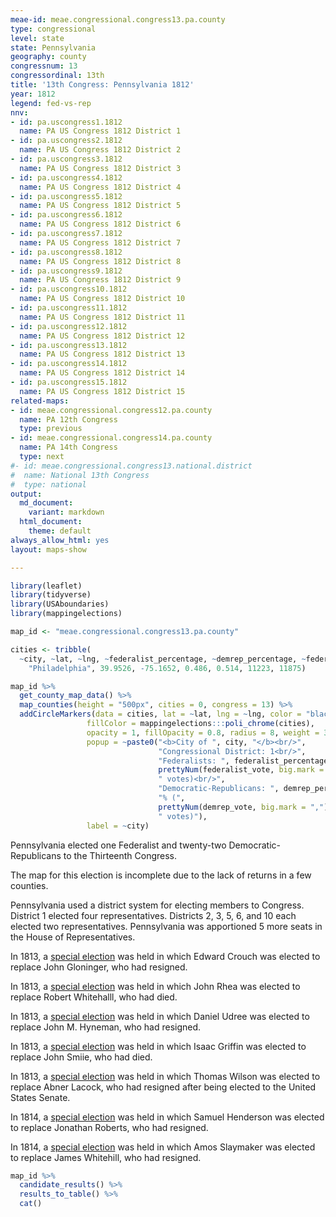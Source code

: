 ```yaml
---
meae-id: meae.congressional.congress13.pa.county
type: congressional
level: state
state: Pennsylvania
geography: county
congressnum: 13
congressordinal: 13th
title: '13th Congress: Pennsylvania 1812'
year: 1812
legend: fed-vs-rep
nnv:
- id: pa.uscongress1.1812
  name: PA US Congress 1812 District 1
- id: pa.uscongress2.1812
  name: PA US Congress 1812 District 2
- id: pa.uscongress3.1812
  name: PA US Congress 1812 District 3
- id: pa.uscongress4.1812
  name: PA US Congress 1812 District 4
- id: pa.uscongress5.1812
  name: PA US Congress 1812 District 5
- id: pa.uscongress6.1812
  name: PA US Congress 1812 District 6
- id: pa.uscongress7.1812
  name: PA US Congress 1812 District 7
- id: pa.uscongress8.1812
  name: PA US Congress 1812 District 8
- id: pa.uscongress9.1812
  name: PA US Congress 1812 District 9
- id: pa.uscongress10.1812
  name: PA US Congress 1812 District 10
- id: pa.uscongress11.1812
  name: PA US Congress 1812 District 11
- id: pa.uscongress12.1812
  name: PA US Congress 1812 District 12
- id: pa.uscongress13.1812
  name: PA US Congress 1812 District 13
- id: pa.uscongress14.1812
  name: PA US Congress 1812 District 14
- id: pa.uscongress15.1812
  name: PA US Congress 1812 District 15
related-maps:
- id: meae.congressional.congress12.pa.county
  name: PA 12th Congress
  type: previous
- id: meae.congressional.congress14.pa.county
  name: PA 14th Congress
  type: next
#- id: meae.congressional.congress13.national.district
#  name: National 13th Congress
#  type: national
output:
  md_document:
    variant: markdown
  html_document:
    theme: default
always_allow_html: yes
layout: maps-show

---
```


```r
library(leaflet)
library(tidyverse)
library(USAboundaries)
library(mappingelections)

map_id <- "meae.congressional.congress13.pa.county"

cities <- tribble(
  ~city, ~lat, ~lng, ~federalist_percentage, ~demrep_percentage, ~federalist_vote, ~demrep_vote,
    "Philadelphia", 39.9526, -75.1652, 0.486, 0.514, 11223, 11875)
```

<div class="map">

```r
map_id %>%
  get_county_map_data() %>%
  map_counties(height = "500px", cities = 0, congress = 13) %>% 
  addCircleMarkers(data = cities, lat = ~lat, lng = ~lng, color = "black",
                 fillColor = mappingelections:::poli_chrome(cities),
                 opacity = 1, fillOpacity = 0.8, radius = 8, weight = 3,
                 popup = ~paste0("<b>City of ", city, "</b><br/>",
                                 "Congressional District: 1<br/>",
                                 "Federalists: ", federalist_percentage * 100, "% (", 
                                 prettyNum(federalist_vote, big.mark = ","), 
                                 " votes)<br/>",
                                 "Democratic-Republicans: ", demrep_percentage * 100,
                                 "% (", 
                                 prettyNum(demrep_vote, big.mark = ","),
                                 " votes)"),
                 label = ~city)
```

</div>

Pennsylvania elected one Federalist and twenty-two Democratic-Republicans to the Thirteenth Congress.

The map for this election is incomplete due to the lack of returns in a few counties.

Pennsylvania used a district system for electing members to Congress. District 1 elected four representatives. Districts 2, 3, 5, 6, and 10 each elected two representatives. Pennsylvania was apportioned 5 more seats in the House of Representatives.

In 1813, a [special election](https://elections.lib.tufts.edu/catalog/tufts:pa.uscongress3.specialelection.1813) was held in which Edward Crouch was elected to replace John Gloninger, who had resigned. 

In 1813, a [special election](https://elections.lib.tufts.edu/catalog/tufts:pa.uscongress5.specialelection.1813) was held in which John Rhea was elected to replace Robert Whitehalll, who had died.

In 1813, a [special election](https://elections.lib.tufts.edu/catalog/tufts:pa.uscongress7.specialelection.1813) was held in which Daniel Udree was elected to replace John M. Hyneman, who had resigned. 

In 1813, a [special election](https://elections.lib.tufts.edu/catalog/tufts:pa.uscongress13.specialelection.1813) was held in which Isaac Griffin was elected to replace John Smiie, who had died. 

In 1813, a [special election](https://elections.lib.tufts.edu/catalog/tufts:pa.uscongress15.specialelection.1813) was held in which Thomas Wilson was elected to replace Abner Lacock, who had resigned after being elected to the United States Senate.

In 1814, a [special election](https://elections.lib.tufts.edu/catalog/tufts:pa.uscongress2.special.1814) was held in which Samuel Henderson was elected to replace Jonathan Roberts, who had resigned. 

In 1814, a [special election](https://elections.lib.tufts.edu/catalog/tufts:pa.uscongress3.special.1814) was held in which Amos Slaymaker was elected to replace James Whitehill, who had resigned.

<div class="results-table">

```r
map_id %>%
  candidate_results() %>%
  results_to_table() %>%
  cat()
```

</div>

